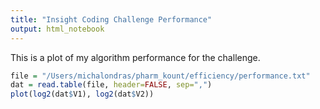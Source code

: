 ```yaml
---
title: "Insight Coding Challenge Performance"
output: html_notebook
---
```


This is a plot of my algorithm performance for the challenge. 

```r
file = "/Users/michalondras/pharm_kount/efficiency/performance.txt"
dat = read.table(file, header=FALSE, sep=",")
plot(log2(dat$V1), log2(dat$V2))
```


